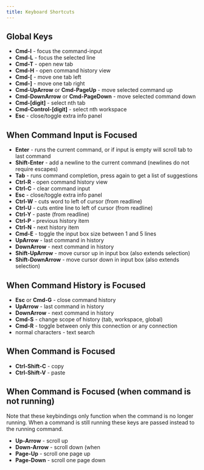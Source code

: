 ```yaml
---
title: Keyboard Shortcuts
---
```


## Global Keys

* **Cmd-I** - focus the command-input
* **Cmd-L** - focus the selected line
* **Cmd-T** - open new tab
* **Cmd-H** - open command history view
* **Cmd-[** - move one tab left
* **Cmd-]** - move one tab right
* **Cmd-UpArrow** or **Cmd-PageUp** - move selected command up
* **Cmd-DownArrow** or **Cmd-PageDown** - move selected command down
* **Cmd-[digit]** - select nth tab
* **Cmd-Control-[digit]** - select nth workspace
* **Esc** - close/toggle extra info panel

## When Command Input is Focused

* **Enter** - runs the current command, or if input is empty will scroll tab to last command
* **Shift-Enter** - add a newline to the current command (newlines do not require escapes)
* **Tab** - runs command completion, press again to get a list of suggestions
* **Ctrl-R** - open command history view
* **Ctrl-C** - clear command input
* **Esc** - close/toggle extra info panel
* **Ctrl-W** - cuts word to left of cursor (from readline)
* **Ctrl-U** - cuts entire line to left of cursor (from readline)
* **Ctrl-Y** - paste (from readline)
* **Ctrl-P** - previous history item
* **Ctrl-N** - next history item
* **Cmd-E** - toggle the input box size between 1 and 5 lines
* **UpArrow** - last command in history
* **DownArrow** - next command in history
* **Shift-UpArrow** - move cursor up in input box (also extends selection)
* **Shift-DownArrow** - move cursor down in input box (also extends selection)

## When Command History is Focused 

* **Esc** or **Cmd-G** - close command history
* **UpArrow** - last command in history
* **DownArrow** - next command in history
* **Cmd-S** - change scope of history (tab, workspace, global)
* **Cmd-R** - toggle between only this connection or any connection
* normal characters - text search

## When Command is Focused

* **Ctrl-Shift-C** - copy
* **Ctrl-Shift-V** - paste

## When Command is Focused (when command is not running)

Note that these keybindings only function when the command is no longer running.  When a command is still running these keys are passed instead to the running command.

* **Up-Arrow** - scroll up
* **Down-Arrow** - scroll down (when
* **Page-Up** - scroll one page up
* **Page-Down** - scroll one page down